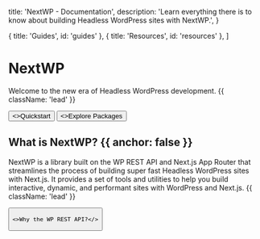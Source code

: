 
  title: 'NextWP - Documentation',
  description:
    'Learn everything there is to know about building Headless WordPress sites with NextWP.',
}

  { title: 'Guides', id: 'guides' },
  { title: 'Resources', id: 'resources' },
]

<HeroPattern />

# NextWP

Welcome to the new era of Headless WordPress development. {{ className: 'lead' }}

<div className="not-prose mb-16 mt-6 flex gap-3">
  <Button href="/quickstart" arrow="right">
    <>Quickstart</>
  </Button>
  <Button href="/packages" variant="outline">
    <>Explore Packages</>
  </Button>
</div>

## What is NextWP? {{ anchor: false }}

NextWP is a library built on the WP REST API and Next.js App Router that streamlines the process of building super fast Headless WordPress sites with Next.js.
It provides a set of tools and utilities to help you build interactive, dynamic, and performant sites with WordPress and Next.js. {{ className: 'lead' }}

<div className="not-prose">
  <Button
    href="/why-the-wp-rest-api"
    variant="text"
    arrow="right"

>

    <>Why the WP REST API?</>

  </Button>
</div>

<Guides />

<Resources />
